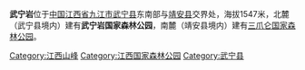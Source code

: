 {{coord|29|07|36|N|115|16|45|E|display=title|scale:100000}}
'''武宁岩'''位于[[中国|中国]][[江西省|江西省]][[九江市|九江市]][[武宁县|武宁县]]东南部与[[靖安县|靖安县]]交界处，海拔1547米，北麓（武宁县境内）建有'''武宁岩国家森林公园'''，南麓（靖安县境内）建有[[三爪仑国家森林公园|三爪仑国家森林公园]]。

{{江西小作品}}

[[Category:江西山峰|Category:江西山峰]]
[[Category:江西国家森林公园|Category:江西国家森林公园]]
[[Category:武宁县|Category:武宁县]]